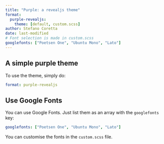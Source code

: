 ```yaml
---
title: "Purple: a revealjs theme"
format:
  purple-revealjs:
    theme: [default, custom.scss]
author: Stefano Coretta
date: last-modified
# Font selection is made in custom.scss
googlefonts: ["Poetsen One", "Ubuntu Mono", "Lato"]
---
```


## A simple purple theme

To use the theme, simply do:

```yaml
format: purple-revealjs
```

## Use Google Fonts

You can use Google Fonts. Just list them as an array with the `googlefonts` key:

```yaml
googlefonts: ["Poetsen One", "Ubuntu Mono", "Lato"]
```

You can customise the fonts in the `custom.scss` file.